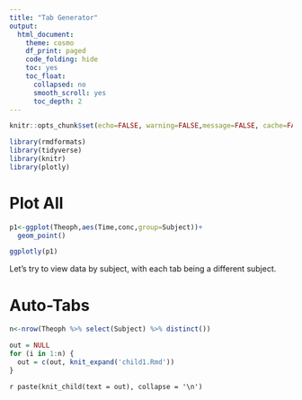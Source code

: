 ```yaml
---
title: "Tab Generator"
output:  
  html_document:
    theme: cosmo
    df_print: paged
    code_folding: hide
    toc: yes
    toc_float:
      collapsed: no
      smooth_scroll: yes
      toc_depth: 2
---
```


```r
knitr::opts_chunk$set(echo=FALSE, warning=FALSE,message=FALSE, cache=FALSE)

library(rmdformats)
library(tidyverse)
library(knitr)
library(plotly)

```


# Plot All {#test}

```r
p1<-ggplot(Theoph,aes(Time,conc,group=Subject))+
  geom_point()

ggplotly(p1)

```

Let's try to view data by subject, with each tab being a different
subject. 

# Auto-Tabs {.tabset}

```r
n<-nrow(Theoph %>% select(Subject) %>% distinct())

out = NULL
for (i in 1:n) {
  out = c(out, knit_expand('child1.Rmd'))
}

```

`r paste(knit_child(text = out), collapse = '\n')`

